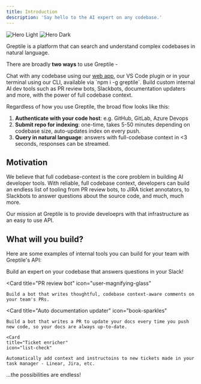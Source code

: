 ```yaml
---
title: Introduction
description: 'Say hello to the AI expert on any codebase.'
---
```


<img
  className="block dark:hidden"
  src="/images/hero-light.svg"
  alt="Hero Light"
/>
<img
  className="hidden dark:block"
  src="/images/hero-dark.svg"
  alt="Hero Dark"
/>

Greptile is a platform that can search and understand complex codebases in natural language.

There are broadly **two ways** to use Greptile -

<CardGroup cols={2}>
  <Card
    title="LLM-powered codebase Q&A"
    icon="messages-question"
  >
    Chat with any codebase using our <a href="https://app.greptile.com"> web app</a>, our VS Code plugin or in your terminal using our CLI, available via `npm i -g greptile`.
  </Card>
  <Card
    title="Internal AI Developer tools"
    icon="screwdriver-wrench"
  >
    Build custom internal AI dev tools such as PR review bots, Slackbots, documentation updaters and more, with the power of full codebase context.
  </Card>
</CardGroup>

Regardless of how you use Greptile, the broad flow looks like this:

1. **Authenticate with your code host**: e.g. GitHub, GitLab, Azure Devops
2. **Submit repo for indexing**: one-time, takes 5-50 minutes depending on codebase size, auto-updates index on every push. 
3. **Query in natural language**: answers with full-codebase context in \<3 seconds, responses can be streamed. 

## Motivation

We believe that full codebase-context is the core problem in building AI developer tools. With reliable, full codebase context, developers can build an endless list of tooling from PR review bots, to JIRA ticket annotators, to Slackbots to answer questions about the source code, and much, much more. 

Our mission at Greptile is to provide develoeprs with that infrastructure as an easy to use API. 

## What will you build?

Here are some examples of internal tools you can build for your team with Greptile's API:

<CardGroup cols={2}>
  <Card
    title="Codebase expert Slackbot"
    icon="slack"
  >
    Build an expert on your codebase that answers questions in your Slack!
  </Card>

  <Card
    title="PR review bot"
    icon="user-magnifying-glass"
  >
    Build a bot that writes thoughtful, codebase context-aware comments on your team's PRs.
  </Card>

  <Card
    title="Auto documentation updater"
    icon="book-sparkles"
  >
    Build a bot that writes a PR to update your docs every time you push new code, so your docs are always up-to-date. 
  </Card>

    <Card
    title="Ticket enricher"
    icon="list-check"
  >
    Automatically add context and instructoins to new tickets made in your task manager - Linear, Jira, etc. 
  </Card>
  
</CardGroup>
...the possibilities are endless!




